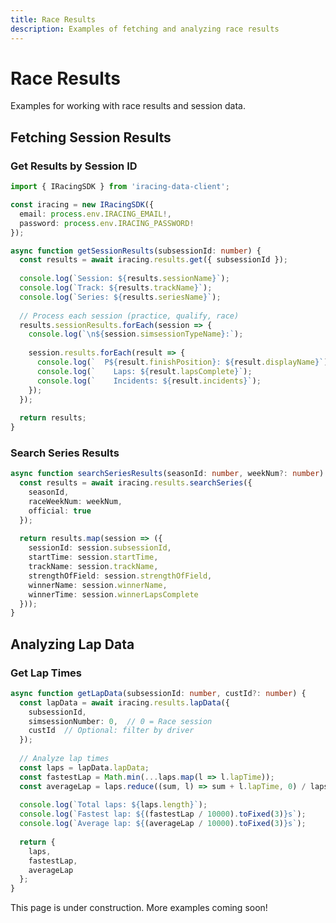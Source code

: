 ```yaml
---
title: Race Results
description: Examples of fetching and analyzing race results
---
```



# Race Results

Examples for working with race results and session data.

## Fetching Session Results

### Get Results by Session ID

```typescript
import { IRacingSDK } from 'iracing-data-client';

const iracing = new IRacingSDK({
  email: process.env.IRACING_EMAIL!,
  password: process.env.IRACING_PASSWORD!
});

async function getSessionResults(subsessionId: number) {
  const results = await iracing.results.get({ subsessionId });
  
  console.log(`Session: ${results.sessionName}`);
  console.log(`Track: ${results.trackName}`);
  console.log(`Series: ${results.seriesName}`);
  
  // Process each session (practice, qualify, race)
  results.sessionResults.forEach(session => {
    console.log(`\n${session.simsessionTypeName}:`);
    
    session.results.forEach(result => {
      console.log(`  P${result.finishPosition}: ${result.displayName}`);
      console.log(`    Laps: ${result.lapsComplete}`);
      console.log(`    Incidents: ${result.incidents}`);
    });
  });
  
  return results;
}
```

### Search Series Results

```typescript
async function searchSeriesResults(seasonId: number, weekNum?: number) {
  const results = await iracing.results.searchSeries({
    seasonId,
    raceWeekNum: weekNum,
    official: true
  });
  
  return results.map(session => ({
    sessionId: session.subsessionId,
    startTime: session.startTime,
    trackName: session.trackName,
    strengthOfField: session.strengthOfField,
    winnerName: session.winnerName,
    winnerTime: session.winnerLapsComplete
  }));
}
```

## Analyzing Lap Data

### Get Lap Times

```typescript
async function getLapData(subsessionId: number, custId?: number) {
  const lapData = await iracing.results.lapData({
    subsessionId,
    simsessionNumber: 0,  // 0 = Race session
    custId  // Optional: filter by driver
  });
  
  // Analyze lap times
  const laps = lapData.lapData;
  const fastestLap = Math.min(...laps.map(l => l.lapTime));
  const averageLap = laps.reduce((sum, l) => sum + l.lapTime, 0) / laps.length;
  
  console.log(`Total laps: ${laps.length}`);
  console.log(`Fastest lap: ${(fastestLap / 10000).toFixed(3)}s`);
  console.log(`Average lap: ${(averageLap / 10000).toFixed(3)}s`);
  
  return {
    laps,
    fastestLap,
    averageLap
  };
}
```

<Aside type="note">
  This page is under construction. More examples coming soon!
</Aside>
